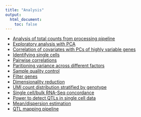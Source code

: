 ```yaml
---
title: "Analysis"
output:
  html_document:
    toc: false
---
```


* [Analysis of total counts from processing pipeline](totals.html)
* [Exploratory analysis with PCA](pca.html)
* [Correlation of covariates with PCs of highly variable genes](pca-variable.html)
* [Identifying single cells](identity.html)
* [Pairwise correlations](correlations.html)
* [Paritioning variance across different factors](partition.html)
* [Sample quality control](sampleqc.html)
* [Filter genes](filter-gene.html)
* [Dimensionality reduction](dim-reduction.html)
* [UMI count distribution stratified by genotype](sc-stratified-geno.html)
* [Single cell/bulk RNA-Seq concordance](sc-vs-bulk.html)
* [Power to detect QTLs in single cell data](power.html)
* [Mean/dispersion estimation](zinb.html)
* [QTL mapping pipeline](qtl-mapping.html)
